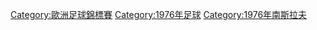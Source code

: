 {{Portal|足球|欧洲}}
{{Commons category|UEFA Euro 1976}}

[[Category:歐洲足球錦標賽|Category:歐洲足球錦標賽]]
[[Category:1976年足球|Category:1976年足球]]
[[Category:1976年南斯拉夫|Category:1976年南斯拉夫]]